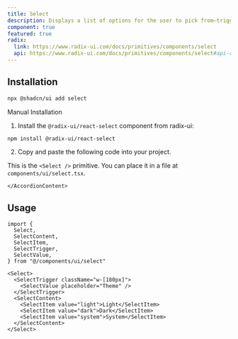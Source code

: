 ```yaml
---
title: Select
description: Displays a list of options for the user to pick from—triggered by a button.
component: true
featured: true
radix:
  link: https://www.radix-ui.com/docs/primitives/components/select
  api: https://www.radix-ui.com/docs/primitives/components/select#api-reference
---
```


<ComponentExample src="/components/examples/select/demo.tsx">
  <SelectDemo />
</ComponentExample>

## Installation

```bash
npx @shadcn/ui add select
```

<Accordion type="single" collapsible>
  <AccordionItem value="manual-installation">
    <AccordionTrigger>Manual Installation</AccordionTrigger>
    <AccordionContent>

1. Install the `@radix-ui/react-select` component from radix-ui:

```bash
npm install @radix-ui/react-select
```

2. Copy and paste the following code into your project.

<ComponentSource src="/components/ui/select.tsx" />

<Callout>

This is the `<Select />` primitive. You can place it in a file at `components/ui/select.tsx`.

</Callout>

    </AccordionContent>

  </AccordionItem>
</Accordion>

## Usage

```tsx
import {
  Select,
  SelectContent,
  SelectItem,
  SelectTrigger,
  SelectValue,
} from "@/components/ui/select"
```

```tsx
<Select>
  <SelectTrigger className="w-[180px]">
    <SelectValue placeholder="Theme" />
  </SelectTrigger>
  <SelectContent>
    <SelectItem value="light">Light</SelectItem>
    <SelectItem value="dark">Dark</SelectItem>
    <SelectItem value="system">System</SelectItem>
  </SelectContent>
</Select>
```
